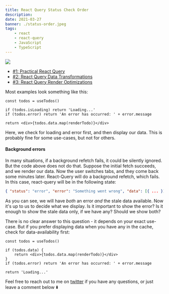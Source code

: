 ```yaml
---
title: React Query Status Check Order
description:
date: 2021-03-27
banner: ./status-order.jpeg
tags:
    - react
    - react-query
    - JavaScript
    - TypeScript
---
```



<img src="./status-order.jpeg" />

<Attribution name="Kyndall Ramirez" url="https://unsplash.com/@kyndallramirez" />

-   [#1: Practical React Query](practical-react-query)
-   [#2: React Query Data Transformations](react-query-data-transformations)
-   [#3: React Query Render Optimizations](react-query-render-optimizations)

<Divider />

Most examples look something like this:

```jsx:title=simple-example
const todos = useTodos()

if (todos.isLoading) return 'Loading...'
if (todos.error) return 'An error has occurred: ' + error.message

return <div>{todos.data.map(renderTodo)}</div>
```

Here, we check for loading and error first, and then display our data. This is probably fine for some use-cases, but not for others.

#### Background errors

In many situations, if a background refetch fails, it could be silently ignored. But the code above does not do that. Suppose the initial fetch succeeds, and we render our data. Now the user switches tabs, and they come back some minutes later. React-Query will do a background refetch, which fails. In this case, react-query will be in the following state:

```json
{ "status": "error", "error": "Something went wrong", "data": [{ ... }] }
```

As you can see, we will have _both_ an error _and_ the stale data available. Now it's up to us to decide what we display. Is it important to show the error? Is it enough to show the stale data only, if we have any? Should we show both?

There is no clear answer to this question - it depends on your exact use-case. But if you prefer displaying data when you have any in the cache, check for data-availability first:

```jsx:title=data-first
const todos = useTodos()

if (todos.data) {
    return <div>{todos.data.map(renderTodo)}</div>
}
if (todos.error) return 'An error has occurred: ' + error.message

return 'Loading...'
```

<Divider />

Feel free to reach out to me on [twitter](https://twitter.com/tkdodo) if you have any questions, or just leave a comment below ⬇️

<Comments withSeparator={false} />
